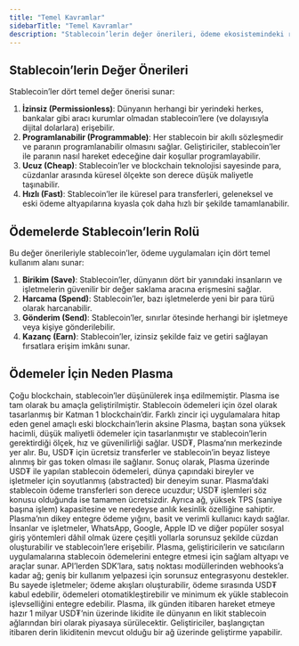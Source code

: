 ```yaml
---
title: "Temel Kavramlar"
sidebarTitle: "Temel Kavramlar"
description: "Stablecoin’lerin değer önerileri, ödeme ekosistemindeki rolleri ve Plasma’nın stablecoin ödemeleri için özel olarak tasarlanmış avantajları"
---
```



## Stablecoin’lerin Değer Önerileri

Stablecoin’ler dört temel değer önerisi sunar:

1. **İzinsiz (Permissionless)**: Dünyanın herhangi bir yerindeki herkes, bankalar gibi aracı kurumlar olmadan stablecoin’lere (ve dolayısıyla dijital dolarlara) erişebilir.
2. **Programlanabilir (Programmable)**: Her stablecoin bir akıllı sözleşmedir ve paranın programlanabilir olmasını sağlar. Geliştiriciler, stablecoin’ler ile paranın nasıl hareket edeceğine dair koşullar programlayabilir.
3. **Ucuz (Cheap)**: Stablecoin’ler ve blockchain teknolojisi sayesinde para, cüzdanlar arasında küresel ölçekte son derece düşük maliyetle taşınabilir.
4. **Hızlı (Fast)**: Stablecoin’ler ile küresel para transferleri, geleneksel ve eski ödeme altyapılarına kıyasla çok daha hızlı bir şekilde tamamlanabilir.

## Ödemelerde Stablecoin’lerin Rolü

Bu değer önerileriyle stablecoin’ler, ödeme uygulamaları için dört temel kullanım alanı sunar:

1. **Birikim (Save)**: Stablecoin’ler, dünyanın dört bir yanındaki insanların ve işletmelerin güvenilir bir değer saklama aracına erişmesini sağlar.
2. **Harcama (Spend)**: Stablecoin’ler, bazı işletmelerde yeni bir para türü olarak harcanabilir.
3. **Gönderim (Send)**: Stablecoin’ler, sınırlar ötesinde herhangi bir işletmeye veya kişiye gönderilebilir.
4. **Kazanç (Earn)**: Stablecoin’ler, izinsiz şekilde faiz ve getiri sağlayan fırsatlara erişim imkânı sunar.

## Ödemeler İçin Neden Plasma

<AccordionGroup>
  <Accordion title="Stablecoin Ödemeleri İçin Özel Olarak Tasarlandı">
    Çoğu blockchain, stablecoin’ler düşünülerek inşa edilmemiştir. Plasma ise tam olarak bu amaçla geliştirilmiştir. Stablecoin ödemeleri için özel olarak tasarlanmış bir Katman 1 blockchain’dir. Farklı zincir içi uygulamalara hitap eden genel amaçlı eski blockchain’lerin aksine Plasma, baştan sona yüksek hacimli, düşük maliyetli ödemeler için tasarlanmıştır ve stablecoin’lerin gerektirdiği ölçek, hız ve güvenilirliği sağlar.
  </Accordion>

  <Accordion title="Yerel USD₮ Desteği">
    USD₮, Plasma’nın merkezinde yer alır. Bu, USD₮ için ücretsiz transferler ve stablecoin’in beyaz listeye alınmış bir gas token olması ile sağlanır. Sonuç olarak, Plasma üzerinde USD₮ ile yapılan stablecoin ödemeleri, dünya çapındaki bireyler ve işletmeler için soyutlanmış (abstracted) bir deneyim sunar.
  </Accordion>

  <Accordion title="Düşük Ücretler ve Neredeyse Anlık Kesinlik">
    Plasma’daki stablecoin ödeme transferleri son derece ucuzdur; USD₮ işlemleri söz konusu olduğunda ise tamamen ücretsizdir. Ayrıca ağ, yüksek TPS (saniye başına işlem) kapasitesine ve neredeyse anlık kesinlik özelliğine sahiptir.
  </Accordion>

  <Accordion title="Basit Kullanıcı Kaydı">
    Plasma’nın dikey entegre ödeme yığını, basit ve verimli kullanıcı kaydı sağlar. İnsanlar ve işletmeler, WhatsApp, Google, Apple ID ve diğer popüler sosyal giriş yöntemleri dâhil olmak üzere çeşitli yollarla sorunsuz şekilde cüzdan oluşturabilir ve stablecoin’lere erişebilir.
  </Accordion>

  <Accordion title="Entegre Stablecoin Altyapısı">
    Plasma, geliştiricilerin ve satıcıların uygulamalarına stablecoin ödemelerini entegre etmesi için sağlam altyapı ve araçlar sunar. API’lerden SDK’lara, satış noktası modüllerinden webhooks’a kadar ağ; geniş bir kullanım yelpazesi için sorunsuz entegrasyonu destekler. Bu sayede işletmeler; ödeme akışları oluşturabilir, ödeme sırasında USD₮ kabul edebilir, ödemeleri otomatikleştirebilir ve minimum ek yükle stablecoin işlevselliğini entegre edebilir.
  </Accordion>

  <Accordion title="Likidite">
    Plasma, ilk günden itibaren hareket etmeye hazır 1 milyar USD₮’nin üzerinde likidite ile dünyanın en likit stablecoin ağlarından biri olarak piyasaya sürülecektir. Geliştiriciler, başlangıçtan itibaren derin likiditenin mevcut olduğu bir ağ üzerinde geliştirme yapabilir.
  </Accordion>
</AccordionGroup>
